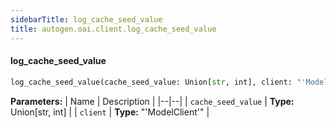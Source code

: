 ```yaml
---
sidebarTitle: log_cache_seed_value
title: autogen.oai.client.log_cache_seed_value
---
```


<code class="doc-symbol doc-symbol-heading doc-symbol-function"></code>
#### log_cache_seed_value

```python
log_cache_seed_value(cache_seed_value: Union[str, int], client: "'ModelClient'") -> None
```

    

<b>Parameters:</b>
| Name | Description |
|--|--|
| `cache_seed_value` | **Type:** Union[str, int] |
| `client` | **Type:** "'ModelClient'" |

<br />